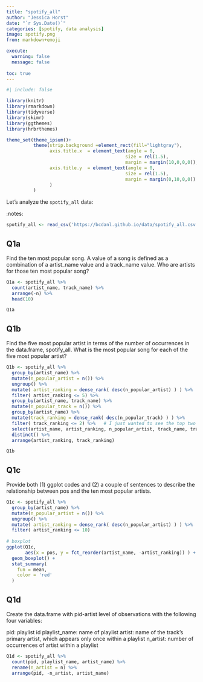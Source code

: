 ```yaml
---
title: "spotify_all"
author: "Jessica Horst"
date: "`r Sys.Date()`"
categories: [spotify, data analysis]
image: spotify.png
from: markdown+emoji

execute: 
  warning: false
  message: false
  
toc: true
---
```


```r
#| include: false

library(knitr)
library(rmarkdown)
library(tidyverse)
library(skimr)
library(ggthemes)
library(hrbrthemes)

theme_set(theme_ipsum()+
          theme(strip.background =element_rect(fill="lightgray"),
                axis.title.x  = element_text(angle = 0,
                                            size = rel(1.5),
                                            margin = margin(10,0,0,0)),
                axis.title.y  = element_text(angle = 0,
                                            size = rel(1.5),
                                            margin = margin(0,10,0,0))
                )
          )
```

Let's analyze the `spotify_all` data:

:notes:

```r
spotify_all <- read_csv('https://bcdanl.github.io/data/spotify_all.csv')
```

## Q1a

Find the ten most popular song.
A value of a song is defined as a combination of a artist_name value and a track_name value.
Who are artists for those ten most popular song?

```r
Q1a <- spotify_all %>% 
  count(artist_name, track_name) %>% 
  arrange(-n) %>% 
  head(10)

Q1a
```

## Q1b

Find the five most popular artist in terms of the number of occurrences in the data.frame, spotify_all.
What is the most popular song for each of the five most popular artist?

```r
Q1b <- spotify_all %>% 
  group_by(artist_name) %>% 
  mutate(n_popular_artist = n()) %>% 
  ungroup() %>% 
  mutate( artist_ranking = dense_rank( desc(n_popular_artist) ) ) %>% 
  filter( artist_ranking <= 5) %>% 
  group_by(artist_name, track_name) %>% 
  mutate(n_popular_track = n()) %>% 
  group_by(artist_name) %>% 
  mutate(track_ranking = dense_rank( desc(n_popular_track) ) ) %>% 
  filter( track_ranking <= 2) %>%   # I just wanted to see the top two tracks for each artist
  select(artist_name, artist_ranking, n_popular_artist, track_name, track_ranking, n_popular_track) %>% 
  distinct() %>% 
  arrange(artist_ranking, track_ranking)

Q1b
```

## Q1c

Provide both (1) ggplot codes and (2) a couple of sentences to describe the relationship between pos and the ten most popular artists.

```r
Q1c <- spotify_all %>% 
  group_by(artist_name) %>% 
  mutate(n_popular_artist = n()) %>% 
  ungroup() %>% 
  mutate( artist_ranking = dense_rank( desc(n_popular_artist) ) ) %>% 
  filter( artist_ranking <= 10) 
  
# boxplot
ggplot(Q1c,
       aes(x = pos, y = fct_reorder(artist_name, -artist_ranking)) ) +
  geom_boxplot() +
  stat_summary(
    fun = mean,
    color = 'red'
  )
```

## Q1d

Create the data.frame with pid-artist level of observations with the following four variables:

pid: playlist id
playlist_name: name of playlist
artist: name of the track’s primary artist, which appears only once within a playlist
n_artist: number of occurrences of artist within a playlist

```r
Q1d <- spotify_all %>% 
  count(pid, playlist_name, artist_name) %>% 
  rename(n_artist = n) %>% 
  arrange(pid, -n_artist, artist_name)
```

